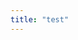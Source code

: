 ```yaml
---
title: "test"
---
```


<script src="https://giscus.app/client.js"
        data-repo="letsdodigital/letsdodigital.github.io"
        data-repo-id="R_kgDOLqtP6Q"
        data-category="General"
        data-category-id="DIC_kwDOLqtP6c4ChErA"
        data-mapping="pathname"
        data-strict="0"
        data-reactions-enabled="1"
        data-emit-metadata="0"
        data-input-position="bottom"
        data-theme="preferred_color_scheme"
        data-lang="en"
        crossorigin="anonymous"
        async>
</script>